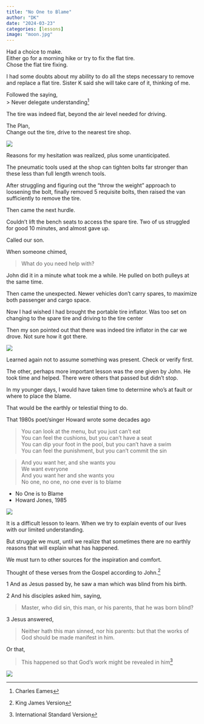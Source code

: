 ```yaml
---
title: "No One to Blame"
author: "DK"
date: "2024-03-23"
categories: [lessons]
image: "moon.jpg"
---
```


Had a choice to make.\
Either go for a morning hike or try to fix the flat tire.\
Chose the flat tire fixing.

I had some doubts about my ability to do all the steps necessary to remove and replace a flat tire. Sister K said she will take care of it, thinking of me.

Followed the saying,\
> Never delegate understanding[^1]

[^1]: Charles Eames

The tire was indeed flat, beyond the air level needed for driving.

The Plan,   
Change out the tire, drive to the nearest tire shop.

![](sun.jpg)

Reasons for my hesitation was realized, plus some unanticipated.

The pneumatic tools used at the shop can tighten bolts far stronger than these less than full length wrench tools.

After struggling and figuring out the "throw the weight" approach to loosening the bolt, finally removed 5 requisite bolts, then raised the van sufficiently to remove the tire.

Then came the next hurdle.

Couldn't lift the bench seats to access the spare tire. Two of us struggled for good 10 minutes, and almost gave up.

Called our son.

When someone chimed,

> What do you need help with?

John did it in a minute what took me a while. He pulled on both pulleys at the same time.

Then came the unexpected. 
Newer vehicles don't carry spares, to maximize both passenger and cargo space.

Now I had wished I had brought the portable tire inflator. 
Was too set on changing to the spare tire and driving to the tire center

Then my son pointed out that there was indeed tire inflator in the car we drove. Not sure how it got there.

![](mount.jpg)

Learned again not to assume something was present. 
Check or verify first.

The other, perhaps more important lesson was the one given by John. 
He took time and helped. 
There were others that passed but didn't stop.

In my younger days, I would have taken time to determine who's at fault or where to place the blame.

That would be the earthly or telestial thing to do.

That 1980s poet/singer Howard wrote some decades ago

> You can look at the menu, but you just can't eat\
> You can feel the cushions, but you can't have a seat\
> You can dip your foot in the pool, but you can't have a swim\
> You can feel the punishment, but you can't commit the sin

> And you want her, and she wants you\
> We want everyone\
> And you want her and she wants you\
> No one, no one, no one ever is to blame

-   No One is to Blame
-   Howard Jones, 1985

![](flag.jpeg)

It is a difficult lesson to learn. 
When we try to explain events of our lives with our limited understanding.

But struggle we must, until we realize that sometimes there are no earthly reasons that will explain what has happened.

We must turn to other sources for the inspiration and comfort.

Thought of these verses from the Gospel according to John.[^2]

[^2]: King James Version

1 And as Jesus passed by, he saw a man which was blind from his birth.

2 And his disciples asked him, saying,

> Master, who did sin, this man, or his parents, that he was born blind?

3 Jesus answered,

> Neither hath this man sinned, nor his parents: but that the works of God should be made manifest in him.

Or that,

> This happened so that God’s work might be revealed in him[^3]

[^3]: International Standard Version

![](moon.jpg)
